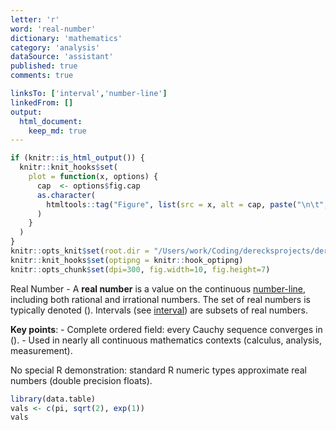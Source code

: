 ```yaml
---
letter: 'r'
word: 'real-number'
dictionary: 'mathematics'
category: 'analysis'
dataSource: 'assistant'
published: true
comments: true

linksTo: ['interval','number-line']
linkedFrom: []
output:
  html_document:
    keep_md: true
---
```


```r
if (knitr::is_html_output()) {
  knitr::knit_hooks$set(
    plot = function(x, options) {
      cap  <- options$fig.cap
      as.character(
        htmltools::tag("Figure", list(src = x, alt = cap, paste("\n\t", cap, "\n", sep="")))
      )
    }
  )
}
knitr::opts_knit$set(root.dir = "/Users/work/Coding/derecksprojects/derecksnotes.com-playground/derecksnotes.com/client/src/app/dictionaries/mathematics/definitions")
knitr::knit_hooks$set(optipng = knitr::hook_optipng)
knitr::opts_chunk$set(dpi=300, fig.width=10, fig.height=7)
```

<a id="real-number">Real Number</a> - A **real number** is a value on the continuous [number-line](#number-line), including both rational and irrational numbers. The set of real numbers is typically denoted \(\mathbb{R}\). Intervals (see [interval](#interval)) are subsets of real numbers.

**Key points**:
- Complete ordered field: every Cauchy sequence converges in \(\mathbb{R}\).
- Used in nearly all continuous mathematics contexts (calculus, analysis, measurement).

No special R demonstration: standard R numeric types approximate real numbers (double precision floats).

```r
library(data.table)
vals <- c(pi, sqrt(2), exp(1))
vals
```
